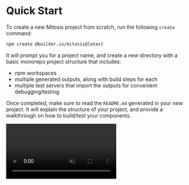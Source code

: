# Quick Start

To create a new Mitosis project from scratch, run the following `create` command:

```bash
npm create @builder.io/mitosis@latest
```

It will prompt you for a project name, and create a new directory with a basic monorepo project structure that includes:

- npm workspaces
- multiple generated outputs, along with build steps for each
- multiple test servers that import the outputs for convenient debugging/testing

Once completed, make sure to read the `README.md` generated in your new project. It will explain the structure of your project, and provide a walkthrough on how to build/test your components.

<video
  autoplay
  playsInline
  muted
  loop
  src="https://cdn.builder.io/o/assets%2FYJIGb4i01jvw0SRdL5Bt%2Fac60d98b072940cabb00bd2f2839a7b9%2Fcompressed?apiKey=YJIGb4i01jvw0SRdL5Bt&token=ac60d98b072940cabb00bd2f2839a7b9&alt=media&optimized=true"
/>

